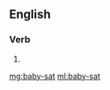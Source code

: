 {{also|babysat}}
==English==

===Verb===
{{head|en|verb form}}

# {{en-past of|baby-sit}}



[[mg:baby-sat]]
[[ml:baby-sat]]